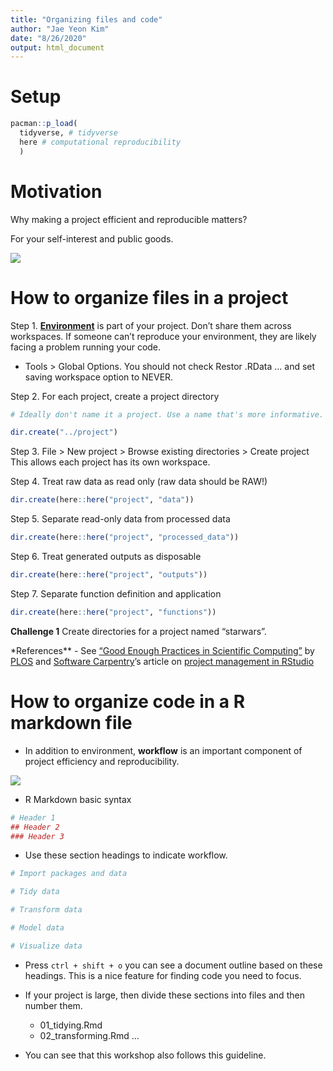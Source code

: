 ```yaml
---
title: "Organizing files and code"
author: "Jae Yeon Kim"
date: "8/26/2020"
output: html_document
---
```


# Setup

```r

pacman::p_load(
  tidyverse, # tidyverse 
  here # computational reproducibility 
  )

```

# Motivation 

Why making a project efficient and reproducible matters?

For your self-interest and public goods. 

![](https://github.com/dlab-berkeley/efficient-reproducible-project-management-in-R/blob/master/misc/screenshot.png?raw=true)

# How to organize files in a project 

Step 1. [**Environment**](https://environments.rstudio.com/) is part of your project. Don't share them across workspaces. If someone can't reproduce your environment, they are likely facing a problem running your code.

- Tools > Global Options. You should not check Restor .RData ... and set saving workspace option to NEVER.

Step 2. For each project, create a project directory 

```r

# Ideally don't name it a project. Use a name that's more informative.

dir.create("../project")

```
Step 3. File > New project > Browse existing directories > Create project This allows each project has its own workspace. 

Step 4. Treat raw data as read only (raw data should be RAW!)

```r

dir.create(here::here("project", "data"))

```
Step 5. Separate read-only data from processed data

```r

dir.create(here::here("project", "processed_data"))

```

Step 6. Treat generated outputs as disposable

```r

dir.create(here::here("project", "outputs"))

```

Step 7. Separate function definition and application

```r

dir.create(here::here("project", "functions"))

```
**Challenge 1**
Create directories for a project named "starwars". 

*References**
- See ["Good Enough Practices in Scientific Computing"](https://github.com/swcarpentry/good-enough-practices-in-scientific-computing/blob/gh-pages/good-enough-practices-for-scientific-computing.pdf) by [PLOS](https://plos.org/) and [Software Carpentry](https://software-carpentry.org/lessons/index.html)'s article on [project management in RStudio](https://swcarpentry.github.io/r-novice-gapminder/02-project-intro/)

# How to organize code in a R markdown file 

- In addition to environment, **workflow** is an important component of project efficiency and reproducibility. 

![](https://rviews.rstudio.com/post/2017-06-09-What-is-the-tidyverse_files/tidyverse1.png)

- R Markdown basic syntax 

```r
# Header 1 
## Header 2 
### Header 3 
```

- Use these section headings to indicate workflow.

```r

# Import packages and data 

# Tidy data 

# Transform data 

# Model data 

# Visualize data 

```

- Press `ctrl + shift + o` you can see a document outline based on these headings. This is a nice feature for finding code you need to focus. 

- If your project is large, then divide these sections into files and then number them. 

   - 01_tidying.Rmd
   - 02_transforming.Rmd 
   ... 
   
- You can see that this workshop also follows this guideline. 
